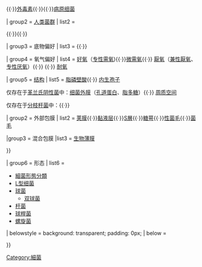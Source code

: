 {{Navbox
| name  = 细菌
| title = [[微生物学]]：[[细菌]]
| listclass = hlist
|titlestyle = background:#D3D3D3;

| group1 = [[病原菌]]
|  list1 = 
<div>
[[病原菌|细菌疾病]]{{·}}{{link-en|科莱毒素|Coley's toxins}}{{·}}[[外毒素]]{{·}}{{link-en|溶原化循环|Lysogenic cycle}}{{·}}[[病原细菌]]
</div>

| group2 = [[正常菌群|人类菌群]]
|  list2 = <div>
{{link-en|肠道菌群|Gut flora}}{{·}}{{link-en|皮肤菌群|Skin flora}}{{·}}{{link-en|阴道菌群|Vaginal flora}}
</div>

| group3 = 底物偏好
|  list3 = {{link-en|嗜油细菌|Lipophilic bacteria|嗜油}}{{·}} {{link-en|嗜高渗菌|Osmophile|嗜糖}}

| group4 = 氧气偏好
|  list4 = [[好氧生物|好氧]]（[[专性需氧微生物|专性需氧]]){{·}}[[微需氧微生物|微需氧]]{{·}} [[厭氧生物|厭氧]]（[[兼性厭氧菌|兼性厭氧]]、[[專性厭氧菌|专性厌氧]]）{{·}} {{le|纳需氧微生物|Nanaerobe|纳需氧}}{{·}} [[厭氧生物|耐氧]]

| group5 = [[細菌結構|结构]]
|  list5 = {{Navbox subgroup
| groupstyle = 
| liststyle  = 

| group1 = {{link-en|细胞包膜|Cell envelope}}
| list1  = [[细胞膜]]

[[細胞壁]]：[[肽聚糖]]（[[N-乙酰胞壁酸|NAM]]、[[N-乙酰葡糖胺|NAG]]、[[二氨基庚二酸|DAP]]）

仅存在于[[革兰氏阳性菌]]中：[[磷壁酸]]{{·}} [[脂壁酸|脂磷壁酸]]{{·}} [[内生孢子]]

仅存在于[[革兰氏阴性菌]]中：[[细菌外膜]]（[[普通細菌孔道蛋白家族|孔道蛋白]]、[[脂多糖]]）{{·}} [[周质空间]]

仅存在于[[分枝杆菌属|分枝杆菌]]中：{{link-en|阿拉伯半乳聚糖|Arabinogalactan}}{{·}} {{link-en|分枝菌酸|Mycolic acid}}

| group2 = 外部包膜
| list2  = [[荚膜]]{{·}}[[黏液层]]{{·}}[[S層]]{{·}}[[糖萼]]{{·}}[[性菌毛]]{{·}}[[菌毛]]

|group3  = 混合包膜
|list3   = [[生物薄膜]]

}}

| group6 = 形态
|  list6 = 
* [[細菌形態分類]]
* [[L型细菌]]
* [[球菌]]
** [[双球菌]]
* [[杆菌 (形态)|杆菌]]
* [[球桿菌]]
* [[螺旋菌]]

| belowstyle = background: transparent; padding: 0px;
| below = {{Bacteria navs}}

}}<noinclude>
[[Category:細菌]]
[[Category:细菌模板|{{PAGENAME}}]]
</noinclude>